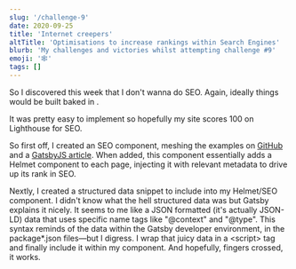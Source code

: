 ```yaml
---
slug: '/challenge-9'
date: 2020-09-25
title: 'Internet creepers'
altTitle: 'Optimisations to increase rankings within Search Engines'
blurb: 'My challenges and victories whilst attempting challenge #9'
emoji: '🕸'
tags: []
---
```


So I discovered this week that I don't wanna do SEO. Again, ideally things would be built baked in .

It was pretty easy to implement so hopefully my site scores 100 on Lighthouse for SEO.

So first off, I created an SEO component, meshing the examples on [GitHub](https://github.com/marisamorby/marisamorby.com/blob/master/packages/gatsby-theme-blog-sanity/src/components/seo.js) and a [GatsbyJS article](https://www.gatsbyjs.com/docs/add-seo-component/). When added, this component essentially adds a Helmet component to each page, injecting it with relevant metadata to drive up its rank in SEO.

Nextly, I created a structured data snippet to include into my Helmet/SEO component. I didn't know what the hell structured data was but Gatsby explains it nicely. It seems to me like a JSON formatted (it's actually JSON-LD) data that uses specific name tags like "@context" and "@type". This syntax reminds of the data within the Gatsby developer environment, in the package\*.json files––but I digress. I wrap that juicy data in a <span class="code">&lt;script&gt;</span> tag and finally include it within my component. And hopefully, fingers crossed, it works.
